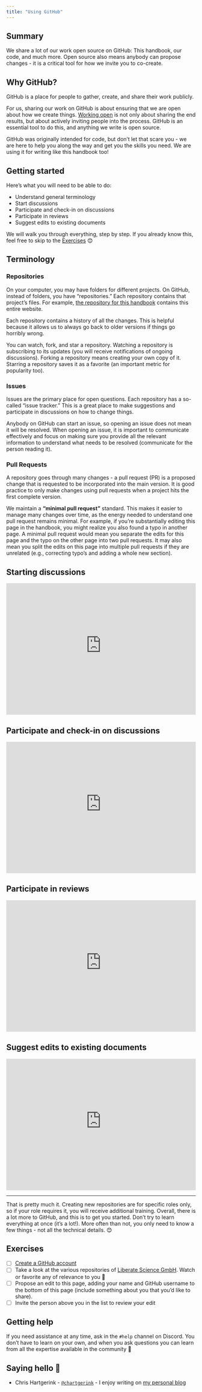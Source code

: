 ```yaml
---
title: "Using GitHub"
---
```


::: {.callout-tip}
## Summary

We share a lot of our work open source on GitHub: This handbook, our code, and much more. Open source also means anybody can propose changes - it is a critical tool for how we invite you to co-create.
:::

## Why GitHub?

GitHub is a place for people to gather, create, and share their work publicly. 

For us, sharing our work on GitHub is about ensuring that we are open about how we create things. [Working open](https://wiki.mozilla.org/Working_open) is not only about sharing the end results, but about actively inviting people into the process. GitHub is an essential tool to do this, and anything we write is open source.

GitHub was originally intended for code, but don't let that scare you - we are here to help you along the way and get you the skills you need. We are using it for writing like this handbook too!

## Getting started

Here's what you will need to be able to do:

* Understand general terminology
* Start discussions
* Participate and check-in on discussions
* Participate in reviews
* Suggest edits to existing documents

We will walk you through everything, step by step. If you already know this, feel free to skip to the [Exercises](#exercises) 😊

## Terminology 

### Repositories

On your computer, you may have folders for different projects. On GitHub, instead of folders, you have "repositories." Each repository contains that project's files. For example, [the repository for this handbook](https://github.com/libscie/handbook) contains this entire website.

Each repository contains a history of all the changes. This is helpful because it allows us to always go back to older versions if things go horribly wrong. 

You can watch, fork, and star a repository. Watching a repository is subscribing to its updates (you will receive notifications of ongoing discussions). Forking a repository means creating your own copy of it. Starring a repository saves it as a favorite (an important metric for popularity too).

### Issues

Issues are the primary place for open questions. Each repository has a so-called "issue tracker." This is a great place to make suggestions and participate in discussions on how to change things. 

Anybody on GitHub can start an issue, so opening an issue does not mean it will be resolved. When opening an issue, it is important to communicate effectively and focus on making sure you provide all the relevant information to understand what needs to be resolved (communicate for the person reading it).

### Pull Requests

A repository goes through many changes - a pull request (PR) is a proposed change that is requested to be incorporated into the main version. It is good practice to only make changes using pull requests when a project hits the first complete version.

We maintain a **"minimal pull request"** standard. This makes it easier to manage many changes over time, as the energy needed to understand one pull request remains minimal. For example, if you're substantially editing this page in the handbook, you might realize you also found a typo in another page. A minimal pull request would mean you separate the edits for this page and the typo on the other page into two pull requests. It may also mean you split the edits on this page into multiple pull requests if they are unrelated (e.g., correcting typo's and adding a whole new section).

## Starting discussions

<iframe width="100%" height="350px" src="https://www.youtube-nocookie.com/embed/ezafRd1lGQQ" title="YouTube video player" frameborder="0" allow="accelerometer; autoplay; clipboard-write; encrypted-media; gyroscope; picture-in-picture; web-share" allowfullscreen></iframe>

## Participate and check-in on discussions

<iframe width="100%" height="350px" src="https://www.youtube-nocookie.com/embed/1-dfa08ELoI" title="YouTube video player" frameborder="0" allow="accelerometer; autoplay; clipboard-write; encrypted-media; gyroscope; picture-in-picture; web-share" allowfullscreen></iframe>

## Participate in reviews

<iframe width="100%" height="350px" src="https://www.youtube-nocookie.com/embed/s68uNOK1g9Q" title="YouTube video player" frameborder="0" allow="accelerometer; autoplay; clipboard-write; encrypted-media; gyroscope; picture-in-picture; web-share" allowfullscreen></iframe>

## Suggest edits to existing documents

<iframe width="100%" height="350px" src="https://www.youtube-nocookie.com/embed/_lzuzAjy9p8" title="YouTube video player" frameborder="0" allow="accelerometer; autoplay; clipboard-write; encrypted-media; gyroscope; picture-in-picture; web-share" allowfullscreen></iframe>

---

That is pretty much it. Creating new repositories are for specific roles only, so if your role requires it, you will receive additional training. Overall, there is a lot more to GitHub, and this is to get you started. Don't try to learn everything at once (it's a lot!). More often than not, you only need to know a few things - not all the technical details. 😊

## Exercises

- [ ] [Create a GitHub account](https://github.com/signup)
- [ ] Take a look at the various repositories of [Liberate Science GmbH](https://github.com/libscie). Watch or favorite any of relevance to you 🌟
- [ ] Propose an edit to this page, adding your name and GitHub username to the bottom of this page (include something about you that you'd like to share).
- [ ] Invite the person above you in the list to review your edit

## Getting help

If you need assistance at any time, ask in the `#help` channel on Discord. You don't have to learn on your own, and when you ask questions you can learn from all the expertise available in the community 🤩

## Saying hello 👋

- Chris Hartgerink - [`@chartgerink`](https://github.com/chartgerink) - I enjoy writing on [my personal blog](https://chjh.nl)
